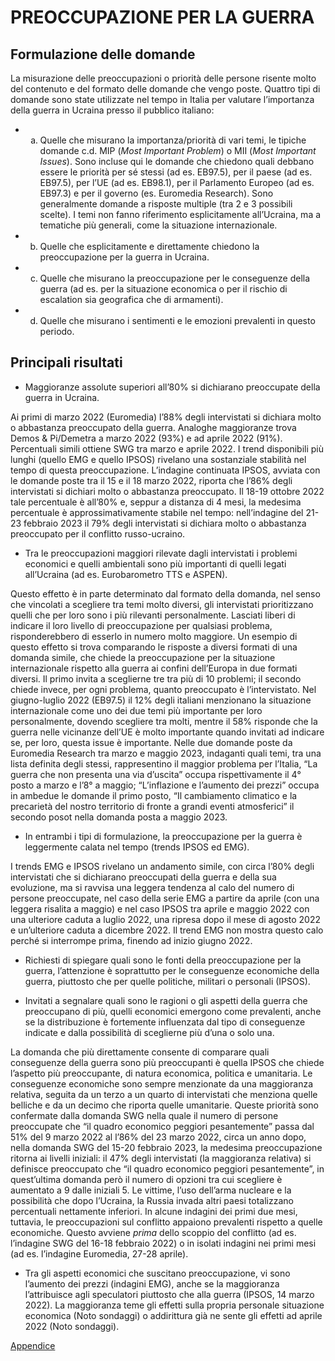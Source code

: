 # PREOCCUPAZIONE PER LA GUERRA

## Formulazione delle domande 

La misurazione delle preoccupazioni o priorità delle persone risente molto del contenuto e del formato delle domande che vengo poste. Quattro tipi di domande sono state utilizzate nel tempo in Italia per valutare l’importanza della guerra in Ucraina presso il pubblico italiano:

- a) Quelle che misurano la importanza/priorità di vari temi, le tipiche domande c.d. MIP (*Most Important Problem*) o MII (*Most Important Issues*). Sono incluse qui le domande che chiedono quali debbano essere le priorità per sé stessi (ad es. EB97.5), per il paese (ad es. EB97.5), per l’UE (ad es. EB98.1), per il Parlamento Europeo (ad es. EB97.3) e per il governo (es. Euromedia Research). Sono generalmente domande a risposte multiple (tra 2 e 3 possibili scelte). I temi non fanno riferimento esplicitamente all’Ucraina, ma a tematiche più generali, come la situazione internazionale. 

- b) Quelle che esplicitamente e direttamente chiedono la preoccupazione per la guerra in Ucraina.

- c) Quelle che misurano la preoccupazione per le conseguenze della guerra (ad es. per la situazione economica o per il rischio di escalation sia geografica che di armamenti).

- d) Quelle che misurano i sentimenti e le emozioni prevalenti in questo periodo. 

## Principali risultati 

* Maggioranze assolute superiori all'80% si dichiarano preoccupate della guerra in Ucraina. 

Ai primi di marzo 2022 (Euromedia) l’88% degli intervistati si dichiara molto o abbastanza preoccupato della guerra. Analoghe maggioranze trova Demos & Pi/Demetra a marzo 2022 (93%) e ad aprile 2022 (91%). Percentuali simili ottiene SWG tra marzo e aprile 2022. I trend disponibili più lunghi (quello EMG e quello IPSOS) rivelano una sostanziale stabilità nel tempo di questa preoccupazione. L’indagine continuata IPSOS, avviata con le domande poste tra il 15 e il 18 marzo 2022, riporta che l’86% degli intervistati si dichiari molto o abbastanza preoccupato. Il 18-19 ottobre 2022 tale percentuale è all’80% e, seppur a distanza di 4 mesi, la medesima percentuale è approssimativamente stabile nel tempo: nell'indagine del 21-23 febbraio 2023 il 79% degli intervistati si dichiara molto o abbastanza preoccupato per il conflitto russo-ucraino.

* Tra le preoccupazioni maggiori rilevate dagli intervistati i problemi economici e quelli ambientali sono più importanti di quelli legati all’Ucraina (ad es. Eurobarometro TTS e ASPEN).

Questo effetto è in parte determinato dal formato della domanda, nel senso che vincolati a scegliere tra temi molto diversi, gli intervistati prioritizzano quelli che per loro sono i più rilevanti personalmente. Lasciati liberi di indicare il loro livello di preoccupazione per qualsiasi problema, risponderebbero di esserlo in numero molto maggiore. Un esempio di questo effetto si trova comparando le risposte a diversi formati di una domanda simile, che chiede la preoccupazione per la situazione internazionale rispetto alla guerra ai confini dell’Europa in due formati diversi. Il primo invita a sceglierne tre tra più di 10 problemi; il secondo chiede invece, per ogni problema, quanto preoccupato è l’intervistato. Nel giugno-luglio 2022 (EB97.5) il 12% degli italiani menzionano la situazione internazionale come uno dei due temi più importante per loro personalmente, dovendo scegliere tra molti, mentre il 58% risponde che la guerra nelle vicinanze dell’UE è molto importante quando invitati ad indicare se, per loro, questa issue è importante. 
Nelle due domande poste da Euromedia Research tra marzo e maggio 2023, indaganti quali temi, tra una lista definita degli stessi, rappresentino il maggior problema per l'Italia, "La guerra che non presenta una via d’uscita" occupa rispettivamente il 4° posto a marzo  e l'8° a maggio; "L'inflazione e l'aumento dei prezzi" occupa in ambedue le domande il primo posto, "Il cambiamento climatico e la precarietà del nostro territorio di fronte a grandi eventi atmosferici" il secondo posot nella domanda posta a maggio 2023.

* In entrambi i tipi di formulazione, la preoccupazione per la guerra è leggermente calata nel tempo (trends IPSOS ed EMG).

I trends EMG e IPSOS rivelano un andamento simile, con circa l’80% degli intervistati che si dichiarano preoccupati della guerra e della sua evoluzione, ma si ravvisa una leggera tendenza al calo del numero di persone preoccupate, nel caso della serie EMG a partire da aprile (con una leggera risalita a maggio) e nel caso IPSOS tra aprile e maggio 2022 con una ulteriore caduta a luglio 2022, una ripresa dopo il mese di agosto 2022 e un'ulteriore caduta a dicembre 2022. Il trend EMG non mostra questo calo perché si interrompe prima, finendo ad inizio giugno 2022.

* Richiesti di spiegare quali sono le fonti della preoccupazione per la guerra, l’attenzione è soprattutto per le conseguenze economiche della guerra, piuttosto che per quelle politiche, militari o personali (IPSOS). 

* Invitati a segnalare quali sono le ragioni o gli aspetti della guerra che preoccupano di più, quelli economici emergono come prevalenti, anche se la distribuzione è fortemente influenzata dal tipo di conseguenze indicate e dalla possibilità di sceglierne più d’una o solo una.

La domanda che più direttamente consente di comparare quali conseguenze della guerra sono più preoccupanti è quella IPSOS che chiede l’aspetto più preoccupante, di natura economica, politica e umanitaria. Le conseguenze economiche sono sempre menzionate da una maggioranza relativa, seguita da un terzo a un quarto di intervistati che menziona quelle belliche e da un decimo che riporta quelle umanitarie. Queste priorità sono confermate dalla domanda SWG nella quale il numero di persone preoccupate che “il quadro economico peggiori pesantemente" passa dal 51% del 9 marzo 2022 al l’86% del 23 marzo 2022, circa un anno dopo, nella domanda SWG del 15-20 febbraio 2023, la medesima preoccupazione ritorna ai livelli iniziali: il 47% degli intervistati (la maggioranza relativa) si definisce preoccupato che "il quadro economico peggiori pesantemente", in quest'ultima domanda però il numero di opzioni tra cui scegliere è aumentato a 9 dalle iniziali 5. Le vittime, l’uso dell’arma nucleare e la possibilità che dopo l’Ucraina, la Russia invada altri paesi totalizzano percentuali nettamente inferiori. In alcune indagini dei primi due mesi, tuttavia, le preoccupazioni sul conflitto appaiono prevalenti rispetto a quelle economiche. Questo avviene *prima* dello scoppio del conflitto (ad es. l’indagine SWG del 16-18 febbraio 2022) o in isolati indagini nei primi mesi (ad es. l’indagine Euromedia, 27-28 aprile).

* Tra gli aspetti economici che suscitano preoccupazione, vi sono l’aumento dei prezzi (indagini EMG), anche se la maggioranza l’attribuisce agli speculatori piuttosto che alla guerra (IPSOS, 14 marzo 2022). La maggioranza teme gli effetti sulla propria personale situazione economica (Noto sondaggi) o addirittura già ne sente gli effetti ad aprile 2022 (Noto sondaggi). 

[Appendice](https://github.com/LucianaFazio/Ucrania/blob/main/PDF_Appendice/II%20Preoccupazioni%20Ucraina%20v.6.pdf)

